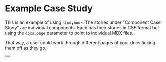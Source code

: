 
# Example Case Study
This is an example of using `studybook`. The stories under "Component Case Study" are individual components.
Each has their stories in CSF format but using the `docs.page` parameter to point to individual MDX files.

That way, a user could work through different pages of your docs ticking them off as they go.

<Button name="Intro"/>